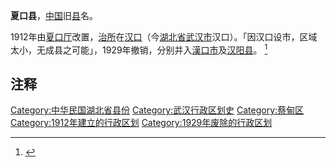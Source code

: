 '''夏口县'''，[[中国|中国]]旧[[县|县]]名。

1912年由[[夏口厅|夏口厅]]改置，[[治所|治所]]在[[汉口|汉口]]（今[[湖北省|湖北省]][[武汉市|武汉市]]汉口）。「因汉口设市，区域太小，无成县之可能」，1929年撤销，分别并入[[漢口市|漢口市]]及[[汉阳县|汉阳县]]。 <ref name="武汉近代建市及其历史意义">{{cite web |url=http://www.cnhan.com/GB/content/2007-04/19/content_786610.htm |title=武汉近代建市及其历史意义 |accessdate=2012-03-31 |deadurl=yes |archiveurl=https://web.archive.org/web/20140202121631/http://www4.cnhan.com/GB/content/2007-04/19/content_786610.htm |archivedate=2014-02-02 }}</ref>

== 注释 ==

{{reflist}}
{{汉口}}
{{wuhan-stub}}
{{DEFAULTSORT:X}}
[[Category:中华民国湖北省县份|Category:中华民国湖北省县份]]
[[Category:武汉行政区划史|Category:武汉行政区划史]]
[[Category:蔡甸区|Category:蔡甸区]]
[[Category:1912年建立的行政区划|Category:1912年建立的行政区划]]
[[Category:1929年废除的行政区划|Category:1929年废除的行政区划]]